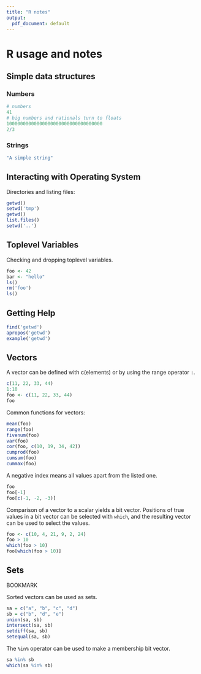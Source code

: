 ```yaml
---
title: "R notes"
output:
  pdf_document: default
---
```


# R usage and notes

## Simple data structures

### Numbers

```r
# numbers
41
# big numbers and rationals turn to floats
10000000000000000000000000000000000 
2/3

```

### Strings


```r
"A simple string"
```

## Interacting with Operating System

Directories and listing files:

```r
getwd()
setwd('tmp')
getwd()
list.files()
setwd('..')
```

## Toplevel Variables

Checking and dropping toplevel variables. 

```r
foo <- 42
bar <- "hello"
ls()
rm('foo')
ls()
```


## Getting Help

```r
find('getwd')
apropos('getwd')
example('getwd')
```


## Vectors

A vector can be defined with c(elements) or by using the range operator `:`.

```r
c(11, 22, 33, 44)
1:10
foo <- c(11, 22, 33, 44)
foo
```

Common functions for vectors:


```r
mean(foo)
range(foo)
fivenum(foo)
var(foo)
cor(foo, c(10, 19, 34, 42))
cumprod(foo)
cumsum(foo)
cummax(foo)
```

A negative index means all values apart from the listed one.
```r
foo
foo[-1]
foo[c(-1, -2, -3)]
```

Comparison of a vector to a scalar yields a bit vector. Positions of true values in a bit vector can be selected with `which`, and the resulting vector can be used to select the values.


```r
foo <- c(10, 4, 21, 9, 2, 24)
foo > 10
which(foo > 10)
foo[which(foo > 10)]
```


## Sets

BOOKMARK

Sorted vectors can be used as sets.

```r
sa = c("a", "b", "c", "d")
sb = c("b", "d", "e")
union(sa, sb)
intersect(sa, sb)
setdiff(sa, sb)
setequal(sa, sb)
```

The `%in%` operator can be used to make a membership bit vector.

```r
sa %in% sb
which(sa %in% sb)
```







